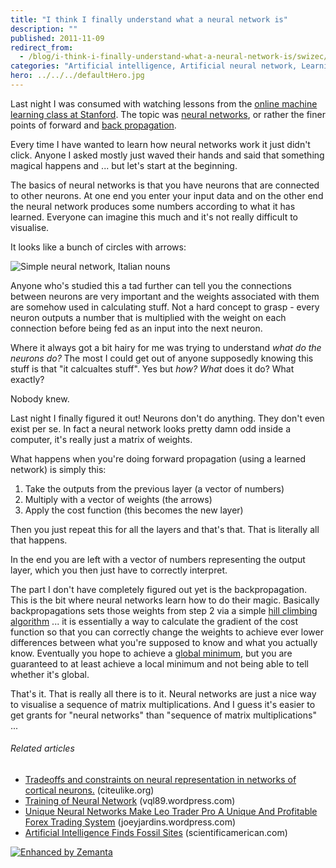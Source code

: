 ```yaml
---
title: "I think I finally understand what a neural network is"
description: ""
published: 2011-11-09
redirect_from:
  - /blog/i-think-i-finally-understand-what-a-neural-network-is/swizec/2891
categories: "Artificial intelligence, Artificial neural network, Learning, Neural network, People, Stanford, Uncategorized"
hero: ../../../defaultHero.jpg
---
```


Last night I was consumed with watching lessons from the [online machine learning class at Stanford](http://ml-class.org). The topic was [neural networks](http://en.wikipedia.org/wiki/Neural_network "Neural network"), or rather the finer points of forward and [back propagation](http://en.wikipedia.org/wiki/Backpropagation "Backpropagation").

Every time I have wanted to learn how neural networks work it just didn't click. Anyone I asked mostly just waved their hands and said that something magical happens and ... but let's start at the beginning.

The basics of neural networks is that you have neurons that are connected to other neurons. At one end you enter your input data and on the other end the neural network produces some numbers according to what it has learned. Everyone can imagine this much and it's not really difficult to visualise.

It looks like a bunch of circles with arrows:

![Simple neural network, Italian nouns](https://swizec.com/wp-content/uploads/2011/11/300px-Neural_network_example.svg_14.png "Simple neural network, Italian nouns")

Anyone who's studied this a tad further can tell you the connections between neurons are very important and the weights associated with them are somehow used in calculating stuff. Not a hard concept to grasp - every neuron outputs a number that is multiplied with the weight on each connection before being fed as an input into the next neuron.

Where it always got a bit hairy for me was trying to understand _what do the neurons do?_ The most I could get out of anyone supposedly knowing this stuff is that "it calcualtes stuff". Yes but _how? What_ does it do? What exactly?

Nobody knew.

Last night I finally figured it out! Neurons don't do anything. They don't even exist per se. In fact a neural network looks pretty damn odd inside a computer, it's really just a matrix of weights.

What happens when you're doing forward propagation (using a learned network) is simply this:

1.  Take the outputs from the previous layer (a vector of numbers)
2.  Multiply with a vector of weights (the arrows)
3.  Apply the cost function (this becomes the new layer)

Then you just repeat this for all the layers and that's that. That is literally all that happens.

In the end you are left with a vector of numbers representing the output layer, which you then just have to correctly interpret.

The part I don't have completely figured out yet is the backpropagation. This is the bit where neural networks learn how to do their magic. Basically backpropagations sets those weights from step 2 via a simple [hill climbing algorithm](http://en.wikipedia.org/wiki/Hill_climbing "Hill climbing") ... it is essentially a way to calculate the gradient of the cost function so that you can correctly change the weights to achieve ever lower differences between what you're supposed to know and what you actually know. Eventually you hope to achieve a [global minimum](http://en.wikipedia.org/wiki/Maxima_and_minima "Maxima and minima"), but you are guaranteed to at least achieve a local minimum and not being able to tell whether it's global.

That's it. That is really all there is to it. Neural networks are just a nice way to visualise a sequence of matrix multiplications. And I guess it's easier to get grants for "neural networks" than "sequence of matrix multiplications" ...

###### Related articles

- [Tradeoffs and constraints on neural representation in networks of cortical neurons.](http://www.citeulike.org/user/fbaroni/article/7490581) (citeulike.org)
- [Training of Neural Network](http://vql89.wordpress.com/2011/10/26/training-of-neural-network/) (vql89.wordpress.com)
- [Unique Neural Networks Make Leo Trader Pro A Unique And Profitable Forex Trading System](http://joeyjardins.wordpress.com/2011/10/22/unique-neural-networks-make-leo-trader-pro-a-unique-and-profitable-forex-trading-system/) (joeyjardins.wordpress.com)
- [Artificial Intelligence Finds Fossil Sites](http://www.scientificamerican.com/article.cfm?id=artificial-intelligence-finds-fossil-sites) (scientificamerican.com)

[![Enhanced by Zemanta](https://img.zemanta.com/zemified_e.png?x-id=397dbc03-6870-445d-952c-b5c6dd95749a)](http://www.zemanta.com/ "Enhanced by Zemanta")
